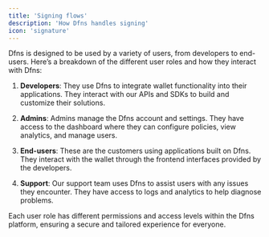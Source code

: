 ```yaml
---
title: 'Signing flows'
description: 'How Dfns handles signing'
icon: 'signature'
---
```

Dfns is designed to be used by a variety of users, from developers to end-users. Here’s a breakdown of the different user roles and how they interact with Dfns:

1. **Developers**: They use Dfns to integrate wallet functionality into their applications. They interact with our APIs and SDKs to build and customize their solutions.

2. **Admins**: Admins manage the Dfns account and settings. They have access to the dashboard where they can configure policies, view analytics, and manage users.

3. **End-users**: These are the customers using applications built on Dfns. They interact with the wallet through the frontend interfaces provided by the developers.

4. **Support**: Our support team uses Dfns to assist users with any issues they encounter. They have access to logs and analytics to help diagnose problems.

Each user role has different permissions and access levels within the Dfns platform, ensuring a secure and tailored experience for everyone.
